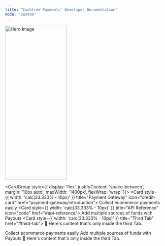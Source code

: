 ```yaml
---
title: "Cashfree Payments' Developer Documentation"
mode: "custom"
---
```


<Frame style={{ margin: '10px auto 10px auto', maxWidth: '1400px' }}>
 <img src="/path/to/your/hero-image.jpg" alt="Hero Image" height='500px' width='200px'/>
</Frame>

<CardGroup style={{ display: 'flex', justifyContent: 'space-between', margin: '10px auto', maxWidth: '1400px', flexWrap: 'wrap' }}>
 <Card style={{ width: 'calc(33.333% - 10px)' }} title="Payment Gateway" icon="credit-card" href="payment-gateway/introduction">
  Collect ecommerce payments easily
 </Card>
 <Card style={{ width: 'calc(33.333% - 10px)' }} title="API Reference" icon="code" href="#api-reference">
  Add multiple sources of funds with Payouts
 </Card>
 <Card style={{ width: 'calc(33.333% - 10px)' }} title="Third Tab" href="#third-tab">
  💪 Here's content that's only inside the third Tab.
 </Card>
</CardGroup>


<CardGroup>
 <Card title="Payment Gateway" icon="credit-card" href="payment-gateway/introduction">
  Collect ecommerce payments easily
 </Card>
 <Card title="API Reference" icon="code" href="#api-reference">
  Add multiple sources of funds with Payouts
 </Card>
 <Card title="Third Tab" href="#third-tab">
  💪 Here's content that's only inside the third Tab.
 </Card>
</CardGroup>